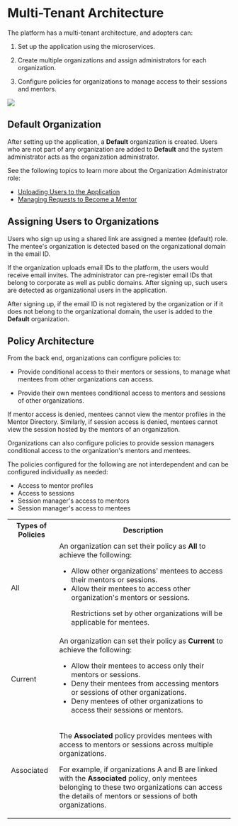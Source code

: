 
# Multi-Tenant Architecture

The <PartialExample mentored /> platform has a multi-tenant architecture, and adopters can:

1. Set up the application using the microservices.

2. Create multiple organizations and assign administrators for each organization. 

3. Configure policies for organizations to manage access to their sessions and mentors.

![](media/saasarchitecture.png)

## Default Organization

After setting up the application, a **Default** organization is created. Users who are not part of any organization are added to **Default** and the system administrator acts as the organization administrator.

<p>  
    <Admonition type="info">
    <p>See the following topics to learn more about the Organization Administrator role:</p>
    <ul>
    <li><a href="bulkupload">Uploading Users to the Application</a></li>
    <li><a href="managementorrequests">Managing Requests to Become a Mentor</a></li>
    </ul>
    </Admonition>
</p>

## Assigning Users to Organizations

Users who sign up using a shared link are assigned a mentee (default) role. The mentee's organization is detected based on the organizational domain in the email ID.

If the organization uploads email IDs to the platform, the users would receive email invites. The administrator can pre-register email IDs that belong to corporate as well as public domains. After signing up, such users are detected as organizational users in the application.

<p>  
    <Admonition type="note">
    <p>After signing up, if the email ID is not registered by the organization or if it does not belong to the organizational domain, the user is added to the <b>Default</b> organization.</p>
    </Admonition>
</p>

## Policy Architecture

From the back end, organizations can configure policies to:

* Provide conditional access to their mentors or sessions, to manage what mentees from other organizations can access.

* Provide their own mentees conditional access to mentors and sessions of other organizations.

If mentor access is denied, mentees cannot view the mentor profiles in the Mentor Directory. Similarly, if session access is denied, mentees cannot view the session hosted by the mentors of an organization.

Organizations can also configure policies to provide session managers conditional access to the organization's mentors and mentees.

<p>  
    <Admonition type="note">
    <p>The policies configured for the following are not interdependent and can be configured individually as needed:</p>
    <ul>
    <li>Access to mentor profiles</li>
    <li>Access to sessions</li>
    <li>Session manager's access to mentors</li>
    <li>Session manager's access to mentees</li>
    </ul>
    </Admonition>
</p>

<table>
  <tr>
    <th>Types of Policies</th>
    <th>Description</th>
  </tr>
  <tr>
    <td>All</td>
    <td>An organization can set their policy as <b>All</b> to achieve the following:
    <ul><li>Allow other organizations' mentees to access their mentors or sessions.</li>
    <li>Allow their mentees to access other organization's mentors or sessions.
    <p>
    <Admonition type="note">
    <p>Restrictions set by other organizations will be applicable for mentees.</p>
    </Admonition>
    </p>
    </li>
    </ul>
    </td>
  </tr>
  <tr>
    <td>Current</td>
    <td>An organization can set their policy as <b>Current</b> to achieve the following:
    <ul>
    <li>Allow their mentees to access only their mentors or sessions.</li>
    <li>Deny their mentees from accessing mentors or sessions of other organizations.</li>
    <li>Deny mentees of other organizations to access their sessions or mentors.</li>
    </ul>
    </td>
  </tr>
  <tr>
    <td>Associated</td>
    <td>
    <p>The <b>Associated</b> policy provides mentees with access to mentors or sessions across multiple organizations.</p> <p>For example, if organizations A and B are linked with the <b>Associated</b> policy, only mentees belonging to these two organizations can access the details of mentors or sessions of both organizations.</p>
    </td>
  </tr>
</table>